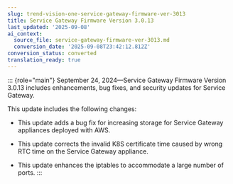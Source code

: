 ```yaml
---
slug: trend-vision-one-service-gateway-firmware-ver-3013
title: Service Gateway Firmware Version 3.0.13
last_updated: '2025-09-08'
ai_context:
  source_file: service-gateway-firmware-ver-3013.md
  conversion_date: '2025-09-08T23:42:12.812Z'
conversion_status: converted
translation_ready: true
---
```


::: {role="main"}
September 24, 2024—Service Gateway Firmware Version 3.0.13 includes enhancements, bug fixes, and security updates for Service Gateway.

This update includes the following changes:

- This update adds a bug fix for increasing storage for Service Gateway appliances deployed with AWS.

- This update corrects the invalid K8S certificate time caused by wrong RTC time on the Service Gateway appliance.

- This update enhances the iptables to accommodate a large number of ports.
:::
